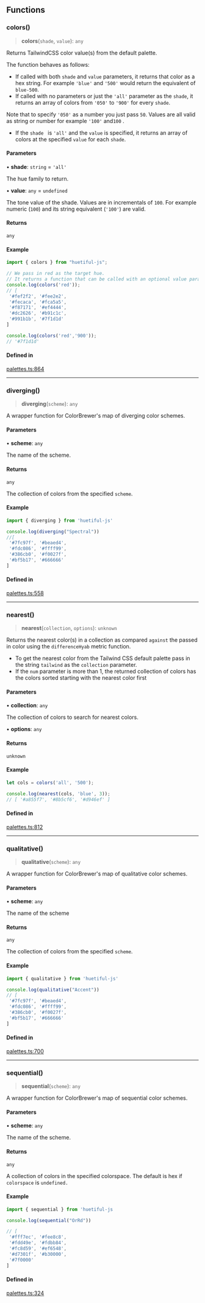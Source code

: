 ## Functions

### colors()

> **colors**(`shade`, `value`): `any`

Returns TailwindCSS color value(s) from the default palette.

The function behaves as follows:

- If called with both `shade` and `value` parameters, it returns that color as a hex string. For example `'blue'` and `'500'` would return the equivalent of `blue-500`.
- If called with no parameters or just the `'all'` parameter as the `shade`, it returns an array of colors from `'050'` to `'900'` for every `shade`.

Note that to specify `'050'` as a number you just pass `50`. Values are all valid as string or number for example `'100'` and`100` .

- If the `shade ` is `'all'` and the `value` is specified, it returns an array of colors at the specified `value` for each `shade`.

#### Parameters

• **shade**: `string` = `'all'`

The hue family to return.

• **value**: `any` = `undefined`

The tone value of the shade. Values are in incrementals of `100`. For example numeric (`100`) and its string equivalent (`'100'`) are valid.

#### Returns

`any`

#### Example

```ts
import { colors } from "huetiful-js";

// We pass in red as the target hue.
// It returns a function that can be called with an optional value parameter
console.log(colors('red'));
// [
 '#fef2f2', '#fee2e2',
 '#fecaca', '#fca5a5',
 '#f87171', '#ef4444',
 '#dc2626', '#b91c1c',
 '#991b1b', '#7f1d1d'
]

console.log(colors('red','900'));
// '#7f1d1d'
```

#### Defined in

[palettes.ts:864](https://github.com/prjctimg/huetiful/blob/41060a312305037340b1a6e499f9fa6d95af7285/lib/palettes.ts#L864)

---

### diverging()

> **diverging**(`scheme`): `any`

A wrapper function for ColorBrewer's map of diverging color schemes.

#### Parameters

• **scheme**: `any`

The name of the scheme.

#### Returns

`any`

The collection of colors from the specified `scheme`.

#### Example

```ts
import { diverging } from 'huetiful-js'

console.log(diverging("Spectral"))
//[
 '#7fc97f', '#beaed4',
 '#fdc086', '#ffff99',
 '#386cb0', '#f0027f',
 '#bf5b17', '#666666'
]
```

#### Defined in

[palettes.ts:558](https://github.com/prjctimg/huetiful/blob/41060a312305037340b1a6e499f9fa6d95af7285/lib/palettes.ts#L558)

---

### nearest()

> **nearest**(`collection`, `options`): `unknown`

Returns the nearest color(s) in a collection as compared `against` the passed in color using the `differenceHyab` metric function.

- To get the nearest color from the Tailwind CSS default palette pass in the string `tailwind` as the `collection` parameter.
- If the `num` parameter is more than 1, the returned collection of colors has the colors sorted starting with the nearest color first

#### Parameters

• **collection**: `any`

The collection of colors to search for nearest colors.

• **options**: `any`

#### Returns

`unknown`

#### Example

```ts
let cols = colors('all', '500');

console.log(nearest(cols, 'blue', 3));
// [ '#a855f7', '#8b5cf6', '#d946ef' ]
```

#### Defined in

[palettes.ts:812](https://github.com/prjctimg/huetiful/blob/41060a312305037340b1a6e499f9fa6d95af7285/lib/palettes.ts#L812)

---

### qualitative()

> **qualitative**(`scheme`): `any`

A wrapper function for ColorBrewer's map of qualitative color schemes.

#### Parameters

• **scheme**: `any`

The name of the scheme

#### Returns

`any`

The collection of colors from the specified `scheme`.

#### Example

```ts
import { qualitative } from 'huetiful-js'

console.log(qualitative("Accent"))
// [
 '#7fc97f', '#beaed4',
 '#fdc086', '#ffff99',
 '#386cb0', '#f0027f',
 '#bf5b17', '#666666'
]
```

#### Defined in

[palettes.ts:700](https://github.com/prjctimg/huetiful/blob/41060a312305037340b1a6e499f9fa6d95af7285/lib/palettes.ts#L700)

---

### sequential()

> **sequential**(`scheme`): `any`

A wrapper function for ColorBrewer's map of sequential color schemes.

#### Parameters

• **scheme**: `any`

The name of the scheme.

#### Returns

`any`

A collection of colors in the specified colorspace. The default is hex if `colorspace` is `undefined.`

#### Example

```ts
import { sequential } from 'huetiful-js

console.log(sequential("OrRd"))

// [
 '#fff7ec', '#fee8c8',
 '#fdd49e', '#fdbb84',
 '#fc8d59', '#ef6548',
 '#d7301f', '#b30000',
 '#7f0000'
]
```

#### Defined in

[palettes.ts:324](https://github.com/prjctimg/huetiful/blob/41060a312305037340b1a6e499f9fa6d95af7285/lib/palettes.ts#L324)
